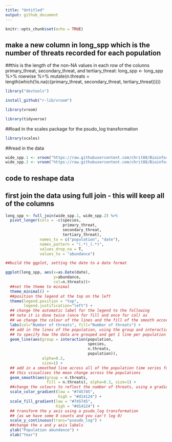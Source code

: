 ```yaml
---
title: "Untitled"
output: github_document
---
```


```r
knitr::opts_chunk$set(echo = TRUE)
```

## make a new column in long_spp which is the number of threats recorded for each population
##this is the length of the non-NA values in each row of the colunns primary_threat, secondary_threat, and tertiary_threat:
long_spp <- long_spp %>%
              rowwise %>%
              mutate(n.threats = length(which(!is.na(c(primary_threat,
                                                       secondary_threat,
                                                       tertiary_threat)))))
```r


library("devtools")

install_github("r-lib/vroom")

library(vroom)

library(tidyverse)
```

##load in the scales package for the psudo_log transformation
```r
library(scales)
```
##read in the data
```r
wide_spp.1 <- vroom("https://raw.githubusercontent.com/chrit88/Bioinformatics_data/master/Workshop%203/to_sort_pop_1.csv")
wide_spp.2 <- vroom("https://raw.githubusercontent.com/chrit88/Bioinformatics_data/master/Workshop%203/to_sort_pop_2.csv") 
```

## code to reshape data
## first join the data using full join - this will keep all of the columns
```r
long_spp <- full_join(wide_spp.1, wide_spp.2) %>%
  pivot_longer(cols = -c(species, 
                         primary_threat, 
                         secondary_threat, 
                         tertiary_threat), 
               names_to = c("population", "date"),
               names_pattern = "(.*)_(.*)",
               values_drop_na = T, 
               values_to = "abundance")

##build the ggplot, setting the date to a date format
```


```r
ggplot(long_spp, aes(x=as.Date(date),
                     y=abundance,
                     col=n.threats))+
  ##set the theme to minimal
  theme_minimal() +
  ##position the legend at the top on the left
  theme(legend.position = "top",
        legend.justification="left") +
  ## change the automatic label for the legend to the following
  ## note it is done twice (once for fill and once for col) as
  ## we change the colour of the lines and the fill of the smooth according to the number of threats
  labs(col="Number of threats", fill="Number of threats") +
  ## add in the lines of the population, using the group and interaction functions
  ## to specify how the data are grouped and get 1 line per population
  geom_line(aes(group = interaction(population,
                                    species,
                                    n.threats,
                                    population)),
                alpha=0.2,
                size=1) +
  ## add in a smoothed line across all of the population time series for each number of threats
  ## this visualises the mean change across the populations
  geom_smooth(aes(group = n.threats,
                  fill = n.threats), alpha=0.3, size=1) +
  ##change the colours to reflect the number of threats, using a gradient
  scale_color_gradient(low = "#745745",
                       high = "#d14124") +
  scale_fill_gradient(low = "#745745",
                      high = "#d14124") +
  ## transform the y axis using a psudo_log transformation
  ## (as we have some 0 counts and you can't log 0)
  scale_y_continuous(trans="pseudo_log") +
  ##change the x and y axis labels
  ylab("Population abundance") +
  xlab("Year")
```

